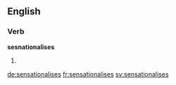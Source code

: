 ==English==

===Verb===
'''sesnationalises'''

# {{context|British|lang=en}} {{en-third-person singular of|sensationalise}}

[[de:sensationalises]]
[[fr:sensationalises]]
[[sv:sensationalises]]